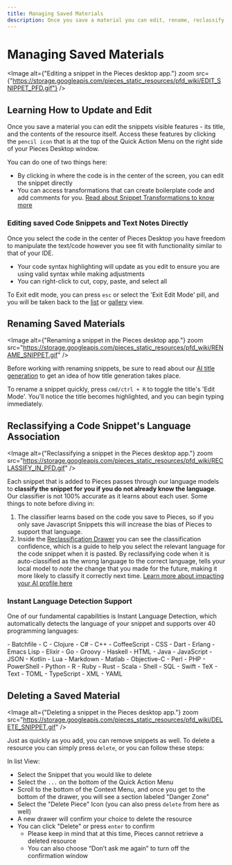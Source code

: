 ```yaml
---
title: Managing Saved Materials
description: Once you save a material you can edit, rename, reclassify and modify metadata to adjust it over time.
---
```


<link rel="canonical" href="https://docs.piecs.app/features/managing-saved-materials" />

# Managing Saved Materials

<Image alt={"Editing a snippet in the Pieces desktop app."} zoom src={"https://storage.googleapis.com/pieces_static_resources/pfd_wiki/EDIT_SNIPPET_PFD.gif"} />

## Learning How to Update and Edit
Once you save a material you can edit the snippets visible features - its title, and the contents of the resource itself. Access these features by clicking the `pencil icon` that is at the top of the Quick Action Menu on the right side of your Pieces Desktop window.

You can do one of two things here:
- By clicking in where the code is in the center of the screen, you can edit the snippet directly
- You can access transformations that can create boilerplate code and add comments for you. [Read about Snippet Transformations to know more](#)

### Editing saved Code Snippets and Text Notes Directly
Once you select the code in the center of Pieces Desktop you have freedom to manipulate the text/code however you see fit with functionality similar to that of your IDE.

- Your code syntax highlighting will update as you edit to ensure you are using valid syntax while making adjustments
- You can right-click to cut, copy, paste, and select all

To Exit edit mode, you can press `esc` or select the 'Exit Edit Mode' pill, and you will be taken back to the [list](#) or [gallery](#) view.

## Renaming Saved Materials

<Image alt={"Renaming a snippet in the Pieces desktop app."} zoom src="https://storage.googleapis.com/pieces_static_resources/pfd_wiki/RENAME_SNIPPET.gif" />

Before working with renaming snippets, be sure to read about our [AI title generation](#) to get an idea of how title generation takes place.

To rename a snippet quickly, press ` cmd/ctrl + R ` to toggle the title's 'Edit Mode'. You'll notice the title becomes highlighted, and you can begin typing immediately.

## Reclassifying a Code Snippet's Language Association

<Image alt={"Reclassifying a snippet in the Pieces desktop app."} zoom src="https://storage.googleapis.com/pieces_static_resources/pfd_wiki/RECLASSIFY_IN_PFD.gif" />

Each snippet that is added to Pieces passes through our language models to **classify the snippet for you if you do not already know the language**. Our classifier is not 100% accurate as it learns about each user. Some things to note before diving in:

1. The classifier learns based on the code you save to Pieces, so if you only save Javascript Snippets this will increase the bias of Pieces to support that language.
2. Inside the [Reclassification Drawer](#) you can see the classification confidence, which is a guide to help you select the relevant language for the code snippet when it is pasted. By reclassifying code when it is auto-classified as the wrong language to the correct language, tells your local model to _note_ the change that you made for the future, making it more likely to classify it correctly next time.
[Learn more about impacting your AI profile here](#)

### Instant Language Detection Support
One of our fundamental capabilities is Instant Language Detection, which automatically detects the language of your snippet and supports over 40 programming languages:

<Accordion title="Supported Languages">
    - Batchfile
    - C
    - Clojure
    - C#
    - C++
    - CoffeeScript
    - CSS
    - Dart
    - Erlang
    - Emacs Lisp
    - Elixir
    - Go
    - Groovy
    - Haskell
    - HTML
    - Java
    - JavaScript
    - JSON
    - Kotlin
    - Lua
    - Markdown
    - Matlab
    - Objective-C
    - Perl
    - PHP
    - PowerShell
    - Python
    - R
    - Ruby
    - Rust
    - Scala
    - Shell
    - SQL
    - Swift
    - TeX
    - Text
    - TOML
    - TypeScript
    - XML
    - YAML
</Accordion>

## Deleting a Saved Material

<Image alt={"Deleting a snippet in the Pieces desktop app."} zoom src="https://storage.googleapis.com/pieces_static_resources/pfd_wiki/DELETE_SNIPPET.gif" />

Just as quickly as you add, you can remove snippets as well. To delete a resource you can simply press `delete`, or you can follow these steps:

In list View:
- Select the Snippet that you would like to delete
- Select the ` ... ` on the bottom of the Quick Action Menu
- Scroll to the bottom of the Context Menu, and once you get to the bottom of the drawer, you will see a section labeled "Danger Zone"
- Select the "Delete Piece" Icon (you can also press `delete` from here as well)
- A new drawer will confirm your choice to delete the resource
- You can click "Delete" or press `enter` to confirm
    - Please keep in mind that at this time, Pieces cannot retrieve a deleted resource
    - You can also choose “Don’t ask me again” to turn off the confirmation window




